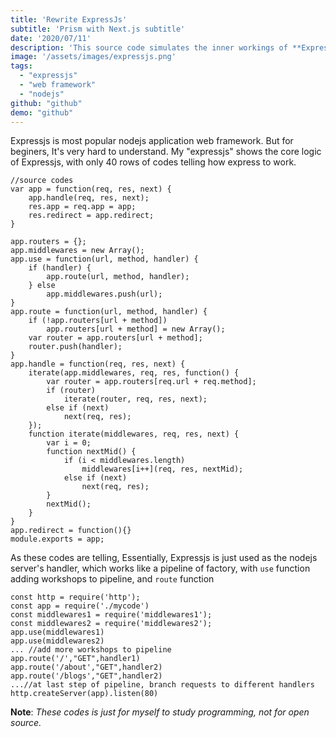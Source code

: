```yaml
---
title: 'Rewrite ExpressJs'
subtitle: 'Prism with Next.js subtitle'
date: '2020/07/11'
description: 'This source code simulates the inner workings of **ExpressJS** in very concise code...'
image: '/assets/images/expressjs.png'
tags:
  - "expressjs"
  - "web framework"
  - "nodejs"
github: "github"
demo: "github"
---
```

Expressjs is most popular nodejs application web framework. But for beginers, It's very hard to understand. My "expressjs" shows the core logic of Expressjs, with only 40 rows of codes telling how express to work.
```nodejs
//source codes
var app = function(req, res, next) {
    app.handle(req, res, next);
    res.app = req.app = app;
    res.redirect = app.redirect;
}

app.routers = {};
app.middlewares = new Array();
app.use = function(url, method, handler) {
    if (handler) {
        app.route(url, method, handler);
    } else
        app.middlewares.push(url);
}
app.route = function(url, method, handler) {
    if (!app.routers[url + method])
        app.routers[url + method] = new Array();
    var router = app.routers[url + method];
    router.push(handler);
}
app.handle = function(req, res, next) {
    iterate(app.middlewares, req, res, function() {
        var router = app.routers[req.url + req.method];
        if (router)
            iterate(router, req, res, next);
        else if (next)
            next(req, res);
    });
    function iterate(middlewares, req, res, next) {
        var i = 0;
        function nextMid() {
            if (i < middlewares.length)
                middlewares[i++](req, res, nextMid);
            else if (next)
                next(req, res);
        }
        nextMid();
    }
}
app.redirect = function(){}
module.exports = app;
```
As these codes are telling, Essentially, Expressjs is just used as the nodejs server's handler, which works like a pipeline of factory, with `use` function adding workshops to pipeline, and `route` function
```nodejs
const http = require('http');
const app = require('./mycode')
const middlewares1 = require('middlewares1');
const middlewares2 = require('middlewares2');
app.use(middlewares1)
app.use(middlewares2)
... //add more workshops to pipeline
app.route('/',"GET",handler1)
app.route('/about',"GET",handler2)
app.route('/blogs',"GET",handler2)
...//at last step of pipeline, branch requests to different handlers
http.createServer(app).listen(80)
```
**Note**: *These codes is just for myself to study programming, not for open source.*
